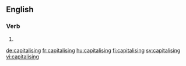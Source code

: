 
==English==

===Verb===
{{head|en|present participle}}

# {{present participle of|capitalise|lang=en}}

[[de:capitalising]]
[[fr:capitalising]]
[[hu:capitalising]]
[[fi:capitalising]]
[[sv:capitalising]]
[[vi:capitalising]]